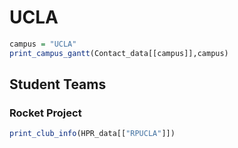 # UCLA

```r
campus = "UCLA"
print_campus_gantt(Contact_data[[campus]],campus)

```

## Student Teams

### Rocket Project

```r

print_club_info(HPR_data[["RPUCLA"]])


```


